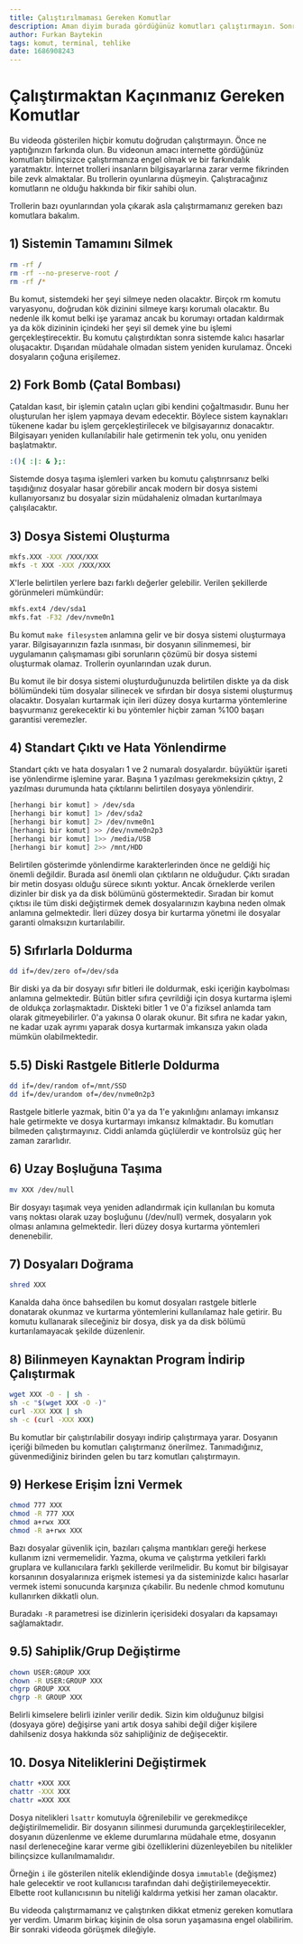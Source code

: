 ```yaml
---
title: Çalıştırılmaması Gereken Komutlar
description: Aman diyim burada gördüğünüz komutları çalıştırmayın. Sonrasına ben karışmam.
author: Furkan Baytekin
tags: komut, terminal, tehlike
date: 1686908243
---
```


# Çalıştırmaktan Kaçınmanız Gereken Komutlar

Bu videoda gösterilen hiçbir komutu doğrudan çalıştırmayın. Önce ne yaptığınızın farkında olun. Bu videonun amacı internette gördüğünüz komutları bilinçsizce çalıştırmanıza engel olmak ve bir farkındalık yaratmaktır. İnternet trolleri insanların bilgisayarlarına zarar verme fikrinden bile zevk almaktalar. Bu trollerin oyunlarına düşmeyin. Çalıştıracağınız komutların ne olduğu hakkında bir fikir sahibi olun.

Trollerin bazı oyunlarından yola çıkarak asla çalıştırmamanız gereken bazı komutlara bakalım.

## 1) Sistemin Tamamını Silmek

```sh
rm -rf /
rm -rf --no-preserve-root /
rm -rf /*
```

Bu komut, sistemdeki her şeyi silmeye neden olacaktır. Birçok rm komutu varyasyonu, doğrudan kök dizinini silmeye karşı korumalı olacaktır. Bu nedenle ilk komut belki işe yaramaz ancak bu korumayı ortadan kaldırmak ya da kök dizininin içindeki her şeyi sil demek yine bu işlemi gerçekleştirecektir. Bu komutu çalıştırdıktan sonra sistemde kalıcı hasarlar oluşacaktır.  Dışarıdan müdahale olmadan sistem yeniden kurulamaz. Önceki dosyaların çoğuna erişilemez.

## 2) Fork Bomb (Çatal Bombası)

Çataldan kasıt, bir işlemin çatalın uçları gibi kendini çoğaltmasıdır. Bunu her oluşturulan her işlem yapmaya devam edecektir. Böylece sistem kaynakları tükenene kadar bu işlem gerçekleştirilecek ve bilgisayarınız donacaktır. Bilgisayarı yeniden kullanılabilir hale getirmenin tek yolu, onu yeniden başlatmaktır.

```sh
:(){ :|: & };:
```

Sistemde dosya taşıma işlemleri varken bu komutu çalıştırırsanız belki taşıdığınız dosyalar hasar görebilir ancak modern bir dosya sistemi kullanıyorsanız bu dosyalar sizin müdahaleniz olmadan kurtarılmaya çalışılacaktır.

## 3) Dosya Sistemi Oluşturma

```sh
mkfs.XXX -XXX /XXX/XXX
mkfs -t XXX -XXX /XXX/XXX
```

X'lerle belirtilen yerlere bazı farklı değerler gelebilir. Verilen şekillerde görünmeleri mümkündür:

```sh
mkfs.ext4 /dev/sda1
mkfs.fat -F32 /dev/nvme0n1
```

Bu komut `make filesystem` anlamına gelir ve bir dosya sistemi oluşturmaya yarar. Bilgisayarınızın fazla ısınması, bir dosyanın silinmemesi, bir uygulamanın çalışmaması gibi sorunların çözümü bir dosya sistemi oluşturmak olamaz. Trollerin oyunlarından uzak durun.

Bu komut ile bir dosya sistemi oluşturduğunuzda belirtilen diskte ya da disk bölümündeki tüm dosyalar silinecek ve sıfırdan bir dosya sistemi oluşturmuş olacaktır. Dosyaları kurtarmak için ileri düzey dosya kurtarma yöntemlerine başvurmanız gerekecektir ki bu yöntemler hiçbir zaman %100 başarı garantisi veremezler.

## 4) Standart Çıktı ve Hata Yönlendirme

Standart çıktı ve hata dosyaları 1 ve 2 numaralı dosyalardır. büyüktür işareti ise yönlendirme işlemine yarar. Başına 1 yazılması gerekmeksizin çıktıyı, 2 yazılması durumunda hata çıktılarını belirtilen dosyaya yönlendirir.

```sh
[herhangi bir komut] > /dev/sda
[herhangi bir komut] 1> /dev/sda2
[herhangi bir komut] 2> /dev/nvme0n1
[herhangi bir komut] >> /dev/nvme0n2p3
[herhangi bir komut] 1>> /media/USB
[herhangi bir komut] 2>> /mnt/HDD
```

Belirtilen gösterimde yönlendirme karakterlerinden önce ne geldiği hiç önemli değildir. Burada asıl önemli olan çıktıların ne olduğudur. Çıktı sıradan bir metin dosyası olduğu sürece sıkıntı yoktur. Ancak örneklerde verilen dizinler bir disk ya da disk bölümünü göstermektedir. Sıradan bir komut çıktısı ile tüm diski değiştirmek demek dosyalarınızın kaybına neden olmak anlamına gelmektedir. İleri düzey dosya bir kurtarma yönetmi ile dosyalar garanti olmaksızın kurtarılabilir.

## 5) Sıfırlarla Doldurma

```sh
dd if=/dev/zero of=/dev/sda
```

Bir diski ya da bir dosyayı sıfır bitleri ile doldurmak, eski içeriğin kaybolması anlamına gelmektedir. Bütün bitler sıfıra çevrildiği için dosya kurtarma işlemi de oldukça zorlaşmaktadır. Diskteki bitler 1 ve 0'a fiziksel anlamda tam olarak gitmeyebilirler. 0'a yakınsa 0 olarak okunur. Bit sıfıra ne kadar yakın, ne kadar uzak ayrımı yaparak dosya kurtarmak imkansıza yakın olada mümkün olabilmektedir.

## 5.5) Diski Rastgele Bitlerle Doldurma

```sh
dd if=/dev/random of=/mnt/SSD
dd if=/dev/urandom of=/dev/nvme0n2p3
```

Rastgele bitlerle yazmak, bitin 0'a ya da 1'e yakınlığını anlamayı imkansız hale getirmekte ve dosya kurtarmayı imkansız kılmaktadır. Bu komutları bilmeden çalıştırmayınız. Ciddi anlamda güçlülerdir ve kontrolsüz güç her zaman zararlıdır.

## 6) Uzay Boşluğuna Taşıma

```sh
mv XXX /dev/null
```

Bir dosyayı taşımak veya yeniden adlandırmak için kullanılan bu komuta varış noktası olarak uzay boşluğunu (/dev/null) vermek, dosyaların yok olması anlamına gelmektedir. İleri düzey dosya kurtarma yöntemleri denenebilir.

## 7) Dosyaları Doğrama

```sh
shred XXX
```

Kanalda daha önce bahsedilen bu komut dosyaları rastgele bitlerle donatarak okunmaz ve kurtarma yöntemlerini kullanılamaz hale getirir. Bu komutu kullanarak sileceğiniz bir dosya, disk ya da disk bölümü kurtarılamayacak şekilde düzenlenir.

## 8) Bilinmeyen Kaynaktan Program İndirip Çalıştırmak

```sh
wget XXX -O - | sh -
sh -c "$(wget XXX -O -)"
curl -XXX XXX | sh
sh -c (curl -XXX XXX)

```

Bu komutlar bir çalıştırılabilir dosyayı indirip çalıştırmaya yarar. Dosyanın içeriği bilmeden bu komutları çalıştırmanız önerilmez. Tanımadığınız, güvenmediğiniz birinden gelen bu tarz komutları çalıştırmayın.

## 9) Herkese Erişim İzni Vermek

```sh
chmod 777 XXX
chmod -R 777 XXX
chmod a+rwx XXX
chmod -R a+rwx XXX
```

Bazı dosyalar güvenlik için, bazıları çalışma mantıkları gereği herkese kullanım izni vermemelidir. Yazma, okuma ve çalıştırma yetkileri farklı gruplara ve kullanıcılara farklı şekillerde verilmelidir. Bu komut bir bilgisayar korsanının dosyalarınıza erişmek istemesi ya da sisteminizde kalıcı hasarlar vermek istemi sonucunda karşınıza çıkabilir. Bu nedenle chmod komutunu kullanırken dikkatli olun.

Buradakı `-R` parametresi ise dizinlerin içerisideki dosyaları da kapsamayı sağlamaktadır.

## 9.5) Sahiplik/Grup Değiştirme

```sh
chown USER:GROUP XXX
chown -R USER:GROUP XXX
chgrp GROUP XXX
chgrp -R GROUP XXX
```

Belirli kimselere belirli izinler verilir dedik. Sizin kim olduğunuz bilgisi (dosyaya göre) değişirse yani artık dosya sahibi değil diğer kişilere dahilseniz dosya hakkında söz sahipliğiniz de değişecektir.

## 10. Dosya Niteliklerini Değiştirmek

```sh
chattr +XXX XXX
chattr -XXX XXX
chattr =XXX XXX
```

Dosya nitelikleri `lsattr` komutuyla öğrenilebilir ve gerekmedikçe değiştirilmemelidir. Bir dosyanın silinmesi durumunda garçekleştirilecekler, dosyanın düzenlenme ve ekleme durumlarına müdahale etme, dosyanın nasıl derleneceğine karar verme gibi özelliklerini düzenleyebilen bu nitelikler bilinçsizce kullanılmamalıdır. 

Örneğin `i` ile gösterilen nitelik eklendiğinde dosya `immutable` (değişmez) hale gelecektir ve root kullanıcısı tarafından dahi değiştirilemeyecektir. Elbette root kullanıcısının bu niteliği kaldırma yetkisi her zaman olacaktır.

Bu videoda çalıştırmamanız ve çalıştırıken dikkat etmeniz gereken komutlara yer verdim. Umarım birkaç kişinin de olsa sorun yaşamasına engel olabilirim. Bir sonraki videoda görüşmek dileğiyle.